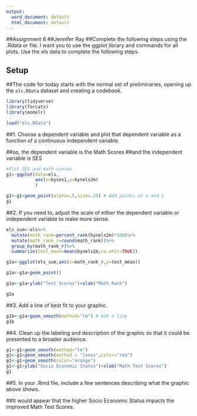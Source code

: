 ---
output:
  word_document: default
  html_document: default
---

##Assignment 6
##Jennifer Ray
##Complete the following steps using the .Rdata or file. I want you to use the ggplot library and commands for all plots. Use the els data to complete the following steps.



## Setup
##The code for today starts with the normal set of preliminaries, opening up the `els.RData` dataset and creating a codebook. 

```{r,echo=FALSE}

library(tidyverse)
library(forcats)
library(modelr)

load("els.RData")

```


##1. Choose a dependent variable and plot that dependent variable as a function of a continuous independent variable.  

##so, the dependent variable is the Math Scores
##and the independent variable is SES

```{r}
#Plot SES and math scores
g1<-ggplot(data=els,
           aes(x=byses1,y=bynels2m)
           )

g1<-g1+geom_point(alpha=.5,size=.25) # Add points at x and y
g1
```
##2. If you need to, adjust the scale of either the dependent variable or independent variable to make more sense.

```{r}

els_sum<-els%>%
  mutate(math_rank=percent_rank(bynels2m)*100)%>%
  mutate(math_rank_r=round(math_rank))%>%
  group_by(math_rank_r)%>%
  summarize(test_mean=mean(bynels2m,na.omit=TRUE))

g1a<-ggplot(els_sum,aes(x=math_rank_r,y=test_mean))

g1a<-g1a+geom_point()

g1a<-g1a+ylab("Test Scores")+xlab("Math Rank")

g1a

```

##3. Add a line of best fit to your graphic.

```{r}
g1b<-g1a+geom_smooth(method="lm") # Add a line
g1b
```

##4. Clean up the labeling and description of the graphic so that it could be presented to a broader audience.

```{r}
g1<-g1+geom_smooth(method="lm")
g1<-g1+geom_smooth(method = "loess",color="red")
g1<-g1+geom_smooth(color="orange")
g1<-g1+ylab("Socio Economic Status")+xlab("Math Test Scores")
g1
```




##5. In your .Rmd file, include a few sentences describing what the graphic above shows.

##It would appear that the higher Socio Economic Status impacts the improved Math Test Scores.

